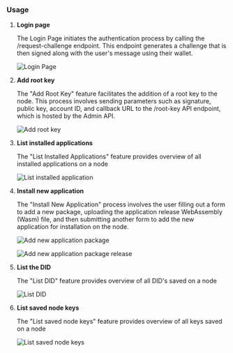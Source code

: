 ### Usage

1. **Login page**

   The Login Page initiates the authentication process by calling the /request-challenge endpoint. This endpoint generates a challenge that is then signed along with the user's message using their wallet.

   ![Login Page](/admin-ui/login-page.png)

2. **Add root key**

   The "Add Root Key" feature facilitates the addition of a root key to the node. This process involves sending parameters such as signature, public key, account ID, and callback URL to the /root-key API endpoint, which is hosted by the Admin API.

   ![Add root key](/admin-ui/request-root-key.png)

3. **List installed applications**

   The "List Installed Applications" feature provides overview of all installed applications on a node

   ![List installed application](/admin-ui/list-application.png)

4. **Install new application**

   The "Install New Application" process involves the user filling out a form to add a new package, uploading the application release WebAssembly (Wasm) file, and then submitting another form to add the new application for installation on the node.

   ![Add new application package](/admin-ui/add-application-package.png)

   ![Add new application package release](/admin-ui/add-application-package-release.png)

5. **List the DID**

   The "List DID" feature provides overview of all DID's saved on a node

   ![List DID](/admin-ui/list-DID.png)

6. **List saved node keys**

   The "List saved node keys" feature provides overview of all keys saved on a node

   ![List saved node keys](/admin-ui/list-keys.png)
